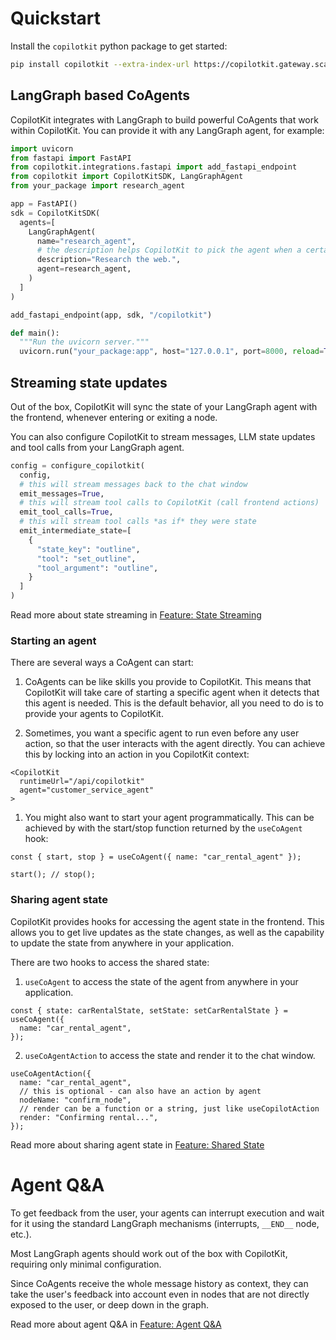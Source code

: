 # Quickstart

Install the `copilotkit` python package to get started:

```bash
pip install copilotkit --extra-index-url https://copilotkit.gateway.scarf.sh/simple/
```

## LangGraph based CoAgents

CopilotKit integrates with LangGraph to build powerful CoAgents that work within CopilotKit. You can
provide it with any LangGraph agent, for example:

```python
import uvicorn
from fastapi import FastAPI
from copilotkit.integrations.fastapi import add_fastapi_endpoint
from copilotkit import CopilotKitSDK, LangGraphAgent
from your_package import research_agent

app = FastAPI()
sdk = CopilotKitSDK(
  agents=[
    LangGraphAgent(
      name="research_agent",
      # the description helps CopilotKit to pick the agent when a certain skill is needed, i.e. researching
      description="Research the web.",
      agent=research_agent,
    )
  ]
)

add_fastapi_endpoint(app, sdk, "/copilotkit")

def main():
  """Run the uvicorn server."""
  uvicorn.run("your_package:app", host="127.0.0.1", port=8000, reload=True)
```

## Streaming state updates

Out of the box, CopilotKit will sync the state of your LangGraph agent with the frontend,
whenever entering or exiting a node.

You can also configure CopilotKit to stream messages, LLM state updates and tool calls
from your LangGraph agent.

```python
config = configure_copilotkit(
  config,
  # this will stream messages back to the chat window
  emit_messages=True,
  # this will stream tool calls to CopilotKit (call frontend actions)
  emit_tool_calls=True,
  # this will stream tool calls *as if* they were state
  emit_intermediate_state=[
    {
      "state_key": "outline",
      "tool": "set_outline",
      "tool_argument": "outline",
    }
  ]
)
```

Read more about state streaming in [Feature: State Streaming](/coagents/feature-state-streaming)

### Starting an agent

There are several ways a CoAgent can start:

1. CoAgents can be like skills you provide to CopilotKit. This means that CopilotKit will take care of starting a specific agent when it detects that this agent is needed. This is the default behavior, all you need to do is to provide your agents to CopilotKit.

1. Sometimes, you want a specific agent to run even before any user action, so that the user interacts with the agent directly. You can achieve this by locking into an action in you CopilotKit context:

```tsx
<CopilotKit
  runtimeUrl="/api/copilotkit"
  agent="customer_service_agent"
>
```

1. You might also want to start your agent programmatically. This can be achieved by with the start/stop function returned by the `useCoAgent` hook:

```tsx
const { start, stop } = useCoAgent({ name: "car_rental_agent" });

start(); // stop();
```

### Sharing agent state

CopilotKit provides hooks for accessing the agent state in the frontend. This allows you to get
live updates as the state changes, as well as the capability to update the state from anywhere in your application.

There are two hooks to access the shared state:

1. `useCoAgent` to access the state of the agent from anywhere in your application.

```tsx
const { state: carRentalState, setState: setCarRentalState } = useCoAgent({
  name: "car_rental_agent",
});
```

2. `useCoAgentAction` to access the state and render it to the chat window.

```tsx
useCoAgentAction({
  name: "car_rental_agent",
  // this is optional - can also have an action by agent
  nodeName: "confirm_node",
  // render can be a function or a string, just like useCopilotAction
  render: "Confirming rental...",
});
```

Read more about sharing agent state in [Feature: Shared State](/coagents/feature-shared-state)

# Agent Q&A

To get feedback from the user, your agents can interrupt execution and wait for it using the standard
LangGraph mechanisms (interrupts, `__END__` node, etc.).

Most LangGraph agents should work out of the box with CopilotKit, requiring only minimal configuration.

Since CoAgents receive the whole message history as context, they can take the user's feedback into account
even in nodes that are not directly exposed to the user, or deep down in the graph.

Read more about agent Q&A in [Feature: Agent Q&A](/coagents/feature-agent-qna)
